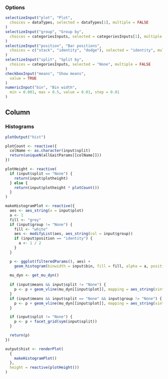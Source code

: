 ### Options

```r
selectizeInput("plot", "Plot",
  choices = dataTypes, selected = dataTypes[1], multiple = FALSE
)
selectizeInput("group", "Group by",
  choices = categoriesInputs, selected = categoriesInputs[1], multiple = FALSE
)
selectizeInput("position", "Bar positions",
  choices = c("stack", "identity", "dodge"), selected = "identity", multiple = FALSE
)
selectizeInput("split", "Split by",
  choices = categoriesInputs, selected = "None", multiple = FALSE
)
checkboxInput("means", "Show means",
  value = TRUE
)
numericInput("bin", "Bin width",
  min = 0.001, max = 0.5, value = 0.01, step = 0.01
)
```

Column
--------------------------------------------

### Histograms  {data-height=1500}
```r
plotOutput("hist")
```

```r
plotCount <- reactive({
  colName <- as.character(input$split)
  return(uniqueN(allGaitParams[[colName]]))
})

plotHeight <- reactive(
  if (input$split == "None") {
    return(input$plotheight)
  } else {
    return(input$plotheight * plotCount())
  }
)

makeHistogramPlot <- reactive({
  aes <- aes_string(x = input$plot)
  a <- 1
  fill <- "grey"
  if (input$group != "None") {
    fill <- "white"
    aes <- modifyList(aes, aes_string(col = input$group))
    if (input$position == "identity") {
      a <- 1 / 2
    }
  }

  p <- ggplot(filteredParams(), aes) +
    geom_histogram(binwidth = input$bin, fill = fill, alpha = a, position = input$position)
  
  mu_dyn <- get_mu_dyn()
  
  if (input$means && input$split != "None") {
    p <- p + geom_vline(mu_dyn[[input$plot]], mapping = aes_string(xintercept = "mean", col = input$split), linetype = "dashed")
  }
  if (input$means && input$split == "None" && input$group != "None") {
    p <- p + geom_vline(mu_dyn[[input$plot]], mapping = aes_string(xintercept = "mean", col = input$group), linetype = "dashed")
  }

  if (input$split != "None") {
    p <- p + facet_grid(sym(input$split))
  }

  return(p)
})

output$hist <- renderPlot(
  {
    makeHistogramPlot()
  },
  height = reactive(plotHeight())
)
```